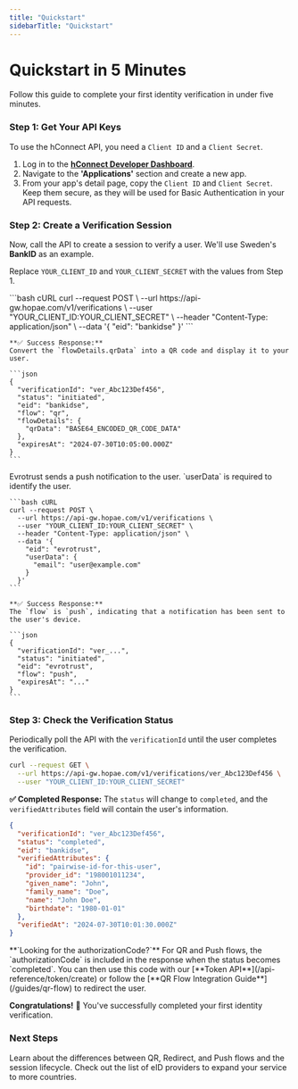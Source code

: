 ```yaml
---
title: "Quickstart"
sidebarTitle: "Quickstart"
---
```


# Quickstart in 5 Minutes

Follow this guide to complete your first identity verification in under five minutes.

### Step 1: Get Your API Keys

To use the hConnect API, you need a `Client ID` and a `Client Secret`.

1. Log in to the [**hConnect Developer Dashboard**](https://dashboard.hopae.com).
2. Navigate to the **'Applications'** section and create a new app.
3. From your app's detail page, copy the `Client ID` and `Client Secret`. Keep them secure, as they will be used for Basic Authentication in your API requests.

### Step 2: Create a Verification Session

Now, call the API to create a session to verify a user. We'll use Sweden's **BankID** as an example.

Replace `YOUR_CLIENT_ID` and `YOUR_CLIENT_SECRET` with the values from Step 1.

<Tabs>
  <Tab title="BankID SE (QR Flow)">
    ```bash cURL
    curl --request POST \
      --url https://api-gw.hopae.com/v1/verifications \
      --user "YOUR_CLIENT_ID:YOUR_CLIENT_SECRET" \
      --header "Content-Type: application/json" \
      --data '{
        "eid": "bankidse"
      }'
    ```

    **✅ Success Response:**
    Convert the `flowDetails.qrData` into a QR code and display it to your user.

    ```json
    {
      "verificationId": "ver_Abc123Def456",
      "status": "initiated",
      "eid": "bankidse",
      "flow": "qr",
      "flowDetails": {
        "qrData": "BASE64_ENCODED_QR_CODE_DATA"
      },
      "expiresAt": "2024-07-30T10:05:00.000Z"
    }
    ```
  </Tab>
  <Tab title="Evrotrust (Push Flow)">
    Evrotrust sends a push notification to the user. `userData` is required to identify the user.

    ```bash cURL
    curl --request POST \
      --url https://api-gw.hopae.com/v1/verifications \
      --user "YOUR_CLIENT_ID:YOUR_CLIENT_SECRET" \
      --header "Content-Type: application/json" \
      --data '{
        "eid": "evrotrust",
        "userData": {
          "email": "user@example.com"
        }
      }'
    ```

    **✅ Success Response:**
    The `flow` is `push`, indicating that a notification has been sent to the user's device.

    ```json
    {
      "verificationId": "ver_...",
      "status": "initiated",
      "eid": "evrotrust",
      "flow": "push",
      "expiresAt": "..."
    }
    ```
  </Tab>
</Tabs>

### Step 3: Check the Verification Status

Periodically poll the API with the `verificationId` until the user completes the verification.

```bash cURL
curl --request GET \
  --url https://api-gw.hopae.com/v1/verifications/ver_Abc123Def456 \
  --user "YOUR_CLIENT_ID:YOUR_CLIENT_SECRET"
```

**✅ Completed Response:**
The `status` will change to `completed`, and the `verifiedAttributes` field will contain the user's information.

```json
{
  "verificationId": "ver_Abc123Def456",
  "status": "completed",
  "eid": "bankidse",
  "verifiedAttributes": {
    "id": "pairwise-id-for-this-user",
    "provider_id": "198001011234",
    "given_name": "John",
    "family_name": "Doe",
    "name": "John Doe",
    "birthdate": "1980-01-01"
  },
  "verifiedAt": "2024-07-30T10:01:30.000Z"
}
```

<Note>
  **`Looking for the authorizationCode?`**
  For QR and Push flows, the `authorizationCode` is included in the response when the status becomes `completed`. You can then use this code with our [**Token API**](/api-reference/token/create) or follow the [**QR Flow Integration Guide**](/guides/qr-flow) to redirect the user.
</Note>

**Congratulations\!** 🎉 You've successfully completed your first identity verification.

### Next Steps

<CardGroup cols={2}>
  <Card title="Understanding Verification Flows" icon="projector-screen-chart" href="/core-concepts/verification-flow">
    Learn about the differences between QR, Redirect, and Push flows and the session lifecycle.
  </Card>
  <Card title="Full List of Supported eIDs" icon="identification-card" href="/core-concepts/supported-eids">
    Check out the list of eID providers to expand your service to more countries.
  </Card>
</CardGroup>